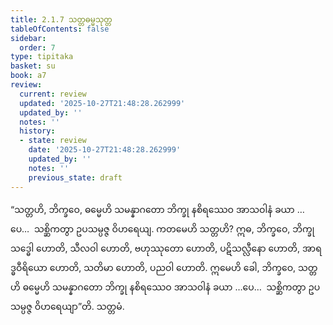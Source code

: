 ```yaml
---
title: 2.1.7 သတ္တဓမ္မသုတ္တ
tableOfContents: false
sidebar:
  order: 7
type: tipitaka
basket: su
book: a7
review:
  current: review
  updated: '2025-10-27T21:48:28.262999'
  updated_by: ''
  notes: ''
  history:
  - state: review
    date: '2025-10-27T21:48:28.262999'
    updated_by: ''
    notes: ''
    previous_state: draft
---
```



<ReviewStatus review={frontmatter.review} showDetails={true} />

<HypothesisAnnotation frontmatter={frontmatter} />

<DynamicBreadcrumb />

<Division number="60" book="a7" e="ch" v="16" p="461">

<Paragraph number="385" book="a7">
“သတ္တဟိ, ဘိက္ခဝေ, ဓမ္မေဟိ သမန္နာဂတော ဘိက္ခု နစိရဿေဝ အာသဝါနံ ခယာ …ပေ…  သစ္ဆိကတွာ ဥပသမ္ပဇ္ဇ ဝိဟရေယျ. ကတမေဟိ သတ္တဟိ? ဣဓ, ဘိက္ခဝေ, ဘိက္ခု သဒ္ဓေါ ဟောတိ, သီလဝါ ဟောတိ, ဗဟုဿုတော ဟောတိ, ပဋိသလ္လီနော ဟောတိ, အာရဒ္ဓဝီရိယော ဟောတိ, သတိမာ ဟောတိ, ပညဝါ ဟောတိ. ဣမေဟိ ခေါ, ဘိက္ခဝေ, သတ္တဟိ ဓမ္မေဟိ သမန္နာဂတော ဘိက္ခု နစိရဿေဝ အာသဝါနံ ခယာ …ပေ…  သစ္ဆိကတွာ ဥပသမ္ပဇ္ဇ ဝိဟရေယျာ”တိ.

</Paragraph>
</Division>

<Paragraph number="386" type="center" book="a7">
သတ္တမံ.
</Paragraph>
